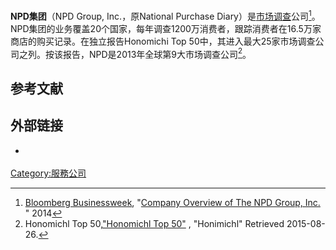 '''NPD集团'''（NPD Group, Inc.，原National Purchase Diary）是[[市场调查|市场调查]]公司<ref name="Bizweek001">[[彭博商业周刊|Bloomberg Businessweek]], "[http://investing.businessweek.com/research/stocks/private/snapshot.asp?privcapId=1051427 Company Overview of The NPD Group, Inc.] {{Wayback|url=http://investing.businessweek.com/research/stocks/private/snapshot.asp?privcapId=1051427 |date=20140910015352 }}" 2014</ref>。NPD集团的业务覆盖20个国家，每年调查1200万消费者，跟踪消费者在16.5万家商店的购买记录。在独立报告Honomichi Top 50中，其进入最大25家市场调查公司之列。按该报告，NPD是2013年全球第9大市场调查公司<ref>Honomichl Top 50,[https://www.ama.org/Documents/Honomichl50Report_June2013.pdf "Honomichl Top 50"] {{Wayback|url=https://www.ama.org/Documents/Honomichl50Report_June2013.pdf |date=20170614030937 }}, "Honimichl" Retrieved 2015-08-26.</ref>。

== 参考文献 ==
{{Reflist}}

== 外部链接 ==
* {{Official website|http://www.npd.com}} {{en icon}}

[[Category:服務公司|Category:服務公司]]

{{company-stub}}